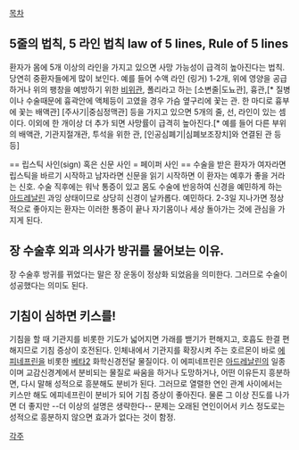 [[목차]]

== 5줄의 법칙, 5 라인 법칙  law of 5 lines, Rule of 5 lines ==
환자가 몸에 5개 이상의 라인을 가지고 있으면 사망 가능성이 급격히 높아진다는 법칙. 당연히 중환자들에게 많이 보인다. 예를 들어 수액 라인 (링거) 1-2개, 위에 영양을 공급하거나 위의 팽창을 예방하기 위한 [[비위관]], 폴리라고 하는 [소변줄|도뇨관], 흉관,[* 질병이나 수술때문에 흉곽안에 액체등이 고였을 경우 가슴 옆구리에 꽃는 관. 한 마디로 흉부에 꽃는 배액관] [주사기|중심정맥관] 등을 가지고 있으면 5개의 줄, 선, 라인이 있는 셈이다. 이외에 한 개이상 더 추가 되면 사망률이 급격히 높아진다.[* 예를 들어 다른 부위의 배액관, 기관지절개관, 투석을 위한 관, [인공심폐기|심폐보조장치]와 연결된 관 등등]

== 립스틱 사인(sign) 혹은 신문 사인 = 페이퍼 사인 ==
수술을 받은 환자가 여자라면 립스틱을 바르기 시작하고 남자라면 신문을 읽기 시작하면 이 환자는 예후가 좋을 거라는 신호. 수술 직후에는 워낙 통증이 있고 몸도 수술에 반응하여 신경을 예민하게 하는 [[아드레날린]] 과잉 상태이므로 상당히 신경이 날카롭다. 예민하다. 2-3일 지나가면 정상적으로 좋아지는 환자는 이러한 통증이 끝나 자기몸이나 세상 돌아가는 것에 관심을 가지게 된다.

== 장 수술후 외과 의사가 방귀를 물어보는 이유. ==
장 수술후 방귀를 뀌었다는 말은 장 운동이 정상화 되었음을 의미한다. 그러므로 수술이 성공했다는 의미도 된다.

== 기침이 심하면 키스를! ==
기침을 할 때 기관지를 비롯한 기도가 넓어지면 가래를 밷기가 편해지고, 호흡도 한결 편해지므로 기침 증상이 호전된다. 인체내에서 기관지를 확장시켜 주는 호르몬이 바로 [[에피네프린]]을 비롯한 [[베타2]] 화학신경전달 물질이다. 이 에피네프린은 [[아드레날린]]의 일종이며 교감신경계에서 분비되는 물질로 싸움을 하거나 도망하거나, 어떤 이유든지 흥분하면, 다시 말해 성적으로 흥분해도 분비가 된다. 그러므로 열렬한 연인 관계 사이에서는 키스만 해도 에피네프린이 분비가 되어 기침 증상이 좋아진다. 물론 그 이상 진도를 나가면 더 좋지만 --더 이상의 설명은 생략한다-- 문제는 오래된 연인이어서 키스 정도로는 성적으로 흥분하지 않으면 효과가 없다는 것이 함정.

[[각주]]
